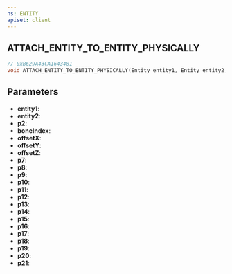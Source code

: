 ```yaml
---
ns: ENTITY
apiset: client
---
```

## ATTACH_ENTITY_TO_ENTITY_PHYSICALLY

```c
// 0xB629A43CA1643481
void ATTACH_ENTITY_TO_ENTITY_PHYSICALLY(Entity entity1, Entity entity2, int p2, int boneIndex, float offsetX, float offsetY, float offsetZ, float p7, float p8, float p9, float p10, float p11, float p12, float p13, BOOL p14, BOOL p15, BOOL p16, BOOL p17, int p18, BOOL p19, float p20, float p21);
```


## Parameters
* **entity1**:
* **entity2**:
* **p2**:
* **boneIndex**:
* **offsetX**:
* **offsetY**:
* **offsetZ**:
* **p7**:
* **p8**:
* **p9**:
* **p10**:
* **p11**:
* **p12**:
* **p13**:
* **p14**:
* **p15**:
* **p16**:
* **p17**:
* **p18**:
* **p19**:
* **p20**:
* **p21**: